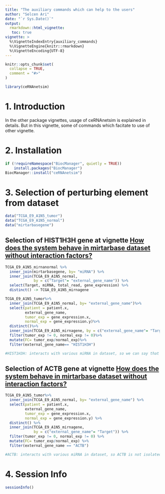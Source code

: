 ```yaml
---
title: "The auxiliary commands which can help to the users"
author: "Selcen Ari"
date: "`r Sys.Date()`"
output: 
  rmarkdown::html_vignette:
   toc: true
vignette: >
  %\VignetteIndexEntry{auxiliary_commands}
  %\VignetteEngine{knitr::rmarkdown}
  %\VignetteEncoding{UTF-8}
---
```


```r
knitr::opts_chunk$set(
  collapse = TRUE,
  comment = "#>"
)
```

```r
library(ceRNAnetsim)
```

# 1. Introduction

In the other package vignettes, usage of ceRNAnetsim is explained in details. But in this vignette, some of commands which facitate to use of other vignette.

# 2. Installation

```r
if (!requireNamespace("BiocManager", quietly = TRUE))
    install.packages("BiocManager")
BiocManager::install("ceRNAnetsim")
```

# 3. Selection of perturbing element from dataset

```r
data("TCGA_E9_A1N5_tumor")
data("TCGA_E9_A1N5_normal")
data("mirtarbasegene")
```

## Selection of HIST1H3H gene at vignette [How does the system behave in mirtarbase dataset without interaction factors?](https://selcenari.github.io/ceRNAnetsim/articles/mirtarbase_example.html)

```r
TCGA_E9_A1N5_mirnanormal %>%
  inner_join(mirtarbasegene, by= "miRNA") %>%
  inner_join(TCGA_E9_A1N5_normal, 
             by = c("Target"= "external_gene_name")) %>%
  select(Target, miRNA, total_read, gene_expression) %>%
  distinct() -> TCGA_E9_A1N5_mirnagene
```


```r
TCGA_E9_A1N5_tumor%>%
  inner_join(TCGA_E9_A1N5_normal, by= "external_gene_name")%>%
  select(patient = patient.x, 
         external_gene_name, 
         tumor_exp = gene_expression.x, 
         normal_exp = gene_expression.y)%>%
  distinct()%>%
  inner_join(TCGA_E9_A1N5_mirnagene, by = c("external_gene_name"= "Target"))%>%
  filter(tumor_exp != 0, normal_exp != 0)%>%
  mutate(FC= tumor_exp/normal_exp)%>%
  filter(external_gene_name== "HIST1H3H")

#HIST1H3H: interacts with various miRNA in dataset, so we can say that HIST1H3H is non-isolated competing element and increases to 30-fold.

```

## Selection of ACTB gene at vignette [How does the system behave in mirtarbase dataset without interaction factors?](https://selcenari.github.io/ceRNAnetsim/articles/mirtarbase_example.html)

```r
TCGA_E9_A1N5_tumor%>%
  inner_join(TCGA_E9_A1N5_normal, by= "external_gene_name") %>%
  select(patient = patient.x, 
         external_gene_name, 
         tumor_exp = gene_expression.x, 
         normal_exp = gene_expression.y) %>%
  distinct() %>%
  inner_join(TCGA_E9_A1N5_mirnagene, 
             by = c("external_gene_name"= "Target")) %>%
  filter(tumor_exp != 0, normal_exp != 0) %>%
  mutate(FC= tumor_exp/normal_exp) %>%
  filter(external_gene_name == "ACTB")

#ACTB: interacts with various miRNA in dataset, so ACTB is not isolated node in network and increases to 1.87-fold.

```

# 4. Session Info
```r
sessionInfo()
```
